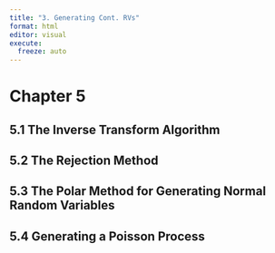 ```yaml
---
title: "3. Generating Cont. RVs"
format: html
editor: visual
execute:
  freeze: auto
---
```


# Chapter 5

## 5.1 The Inverse Transform Algorithm

## 5.2 The Rejection Method

## 5.3 The Polar Method for Generating Normal Random Variables

## 5.4 Generating a Poisson Process
